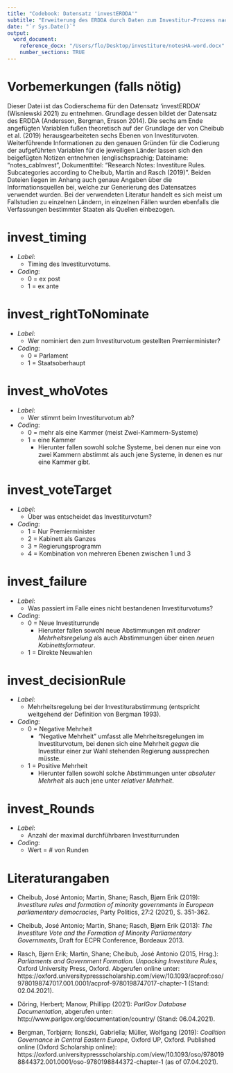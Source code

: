 ```yaml
---
title: "Codebook: Datensatz 'investERDDA'"
subtitle: "Erweiterung des ERDDA durch Daten zum Investitur-Prozess nach Cheibub et al. (2019)"
date: "`r Sys.Date()`"
output:
  word_document:
    reference_docx: "/Users/flo/Desktop/investiture/notesHA-word.docx"
    number_sections: TRUE
---
```


# Vorbemerkungen (falls nötig)

Dieser Datei ist das Codierschema für den Datensatz 'investERDDA' (Wisniewski 2021) zu entnehmen. Grundlage dessen bildet der Datensatz des ERDDA (Andersson, Bergman, Ersson 2014). Die sechs am Ende angefügten Variablen fußen theoretisch auf der Grundlage der von Cheibub et al. (2019) herausgearbeiteten sechs Ebenen von Investiturvoten.  Weiterführende Informationen zu den genauen Gründen für die Codierung der aufgeführten Variablen für die jeweiligen Länder lassen sich den beigefügten Notizen entnehmen (englischsprachig; Dateiname: "notes_cabInvest", Dokumenttitel: "Research Notes: Investiture Rules. Subcategories according to Cheibub, Martin and Rasch (2019)". Beiden Dateien liegen im Anhang auch genaue Angaben über die Informationsquellen bei, welche zur Generierung des Datensatzes verwendet wurden. Bei der verwendeten Literatur handelt es sich meist um Fallstudien zu einzelnen Ländern, in einzelnen Fällen wurden ebenfalls die Verfassungen bestimmter Staaten als Quellen einbezogen.

# invest_timing

+ *Label*:
  + Timing des Investiturvotums.

+ *Coding*:
  + 0 = ex post
  + 1 = ex ante

# invest_rightToNominate

+ *Label*:
  + Wer nominiert den zum Investiturvotum gestellten Premierminister?

+ *Coding*:
  + 0 = Parlament
  + 1 = Staatsoberhaupt

# invest_whoVotes

+ *Label*:
  + Wer stimmt beim Investiturvotum ab?

+ *Coding*:
  + 0 = mehr als eine Kammer (meist Zwei-Kammern-Systeme)
  + 1 = eine Kammer
    + Hierunter fallen sowohl solche Systeme, bei denen nur eine von zwei Kammern abstimmt als auch jene Systeme, in denen es nur eine Kammer gibt.

# invest_voteTarget

+ *Label*:
  + Über was entscheidet das Investiturvotum?

+ *Coding*:
  + 1 = Nur Premierminister
  + 2 = Kabinett als Ganzes
  + 3 = Regierungsprogramm
  + 4 = Kombination von mehreren Ebenen zwischen 1 und 3

# invest_failure

+ *Label*:
  + Was passiert im Falle eines nicht bestandenen Investiturvotums?

+ *Coding*:
  + 0 = Neue Investiturrunde
    + Hierunter fallen sowohl neue Abstimmungen mit *anderer Mehrheitsregelung* als auch Abstimmungen über einen *neuen Kabinettsformateur*.
  + 1 = Direkte Neuwahlen

# invest_decisionRule

+ *Label*:
  + Mehrheitsregelung bei der Investiturabstimmung (entspricht weitgehend der Definition von Bergman 1993).

+ *Coding*:
  + 0 = Negative Mehrheit
    + "Negative Mehrheit" umfasst alle Mehrheitsregelungen im Investiturvotum, bei denen sich eine Mehrheit *gegen* die Investitur einer zur Wahl stehenden Regierung aussprechen müsste.
  + 1 = Positive Mehrheit
    + Hierunter fallen sowohl solche Abstimmungen unter *absoluter Mehrheit* als auch jene unter *relativer Mehrheit*.
    
# invest_Rounds

+ *Label*:
  + Anzahl der maximal durchführbaren Investiturrunden
  
+ *Coding*:
  + Wert = # von Runden

# Literaturangaben

+ Cheibub, José Antonio; Martin, Shane; Rasch, Bjørn Erik (2019): *Investiture rules and formation of minority governments in European parliamentary democracies*, Party Politics, 27:2 (2021), S. 351-362.

+ Cheibub, José Antonio; Martin, Shane; Rasch, Bjørn Erik (2013): *The Investiture Vote and the Formation of Minority Parliamentary Governments*, Draft for ECPR Conference, Bordeaux 2013.

+ Rasch, Bjørn Erik; Martin, Shane; Cheibub, José Antonio (2015, Hrsg.): *Parliaments and Government Formation. Unpacking Investiture Rules*, Oxford University Press, Oxford. Abgerufen online unter: https://oxford.universitypressscholarship.com/view/10.1093/acprof:oso/9780198747017.001.0001/acprof-9780198747017-chapter-1 (Stand: 02.04.2021).

+ Döring, Herbert; Manow, Phillipp (2021): *ParlGov Database Documentation*, abgerufen unter: http://www.parlgov.org/documentation/country/ (Stand: 06.04.2021).

+ Bergman, Torbjørn; Ilonszki, Gabriella; Müller, Wolfgang (2019): *Coalition Governance in Central Eastern Europe*, Oxford UP, Oxford. Published online (Oxford Scholarship online): https://oxford.universitypressscholarship.com/view/10.1093/oso/9780198844372.001.0001/oso-9780198844372-chapter-1 (as of 07.04.2021).








